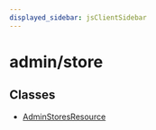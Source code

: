 ```yaml
---
displayed_sidebar: jsClientSidebar
---
```



# admin/store

## Classes

- [AdminStoresResource](../admin_store/classes/admin_store.AdminStoresResource.mdx)
